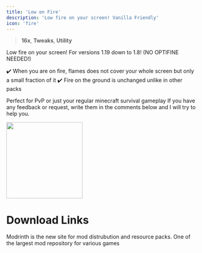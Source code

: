 ```yaml
---
title: 'Low on Fire'
description: 'Low fire on your screen! Vanilla Friendly'
icon: 'fire'
---
```


> <Icon icon="display" iconType="regular" /> **16x**, <Icon icon="pen-to-square" iconType="solid" /> **Tweaks**, <Icon icon="suitcase" iconType="regular" /> **Utility**


Low fire on your screen! For versions 1.19 down to 1.8! (NO OPTIFINE NEEDED!)

✔️ When you are on fire, flames does not cover your whole screen but only a small fraction of it ✔️ Fire on the ground is unchanged unlike in other packs

Perfect for PvP or just your regular minecraft survival gameplay If you have any feedback or request, write them in the comments below and I will try to help you.

<Frame>
<img height="200" noZoom src="/images/lof-1.png" />
</Frame>

# Download Links

<CardGroup cols={2}>
  <Card 
    title="Modrinth Download Link"
    icon= "download"
    href="https://modrinth.com/resourcepack/low-on-fire"
  >
    Modrinth is the new site for mod distrubution and resource packs.
  </Card>
  <Card
    title="Curseforge Download Link"
    icon="download"
    href="https://www.curseforge.com/minecraft/texture-packs/low-on-fire"
  >
    One of the largest mod repository for various games
  </Card>
</CardGroup>